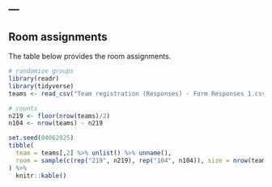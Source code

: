 ---
---

## Room assignments

The table below provides the room assignments. 

```r
# randomize groups
library(readr)
library(tidyverse)
teams <- read_csv("Team registration (Responses) - Form Responses 1.csv")

# counts
n219 <- floor(nrow(teams)/2)
n104 <- nrow(teams) - n219

set.seed(04062025)
tibble(
  team = teams[,2] %>% unlist() %>% unname(),
  room = sample(c(rep("219", n219), rep("104", n104)), size = nrow(teams), replace = F)
) %>%
  knitr::kable()



```